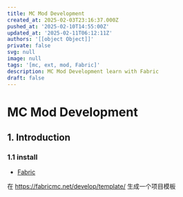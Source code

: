 ```yaml
---
title: MC Mod Development
created_at: 2025-02-03T23:16:37.000Z
pushed_at: '2025-02-10T14:55:00Z'
updated_at: '2025-02-11T06:12:11Z'
authors: '[[object Object]]'
private: false
svg: null
image: null
tags: '[mc, ext, mod, Fabric]'
description: MC Mod Development learn with Fabric
draft: false
---
```


# MC Mod Development

## 1. Introduction

### 1.1 install

- [Fabric](https://fabricmc.net/)

在 https://fabricmc.net/develop/template/ 生成一个项目模板
